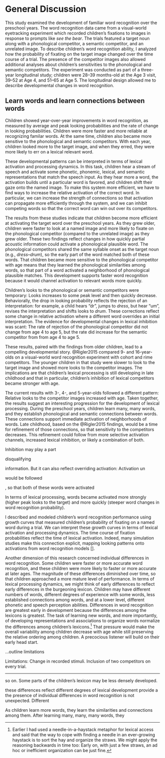 General Discussion
=======================================================================

This study examined the development of familiar word recognition over
the preschool years. The word recognition data came from a visual-world
eyetracking experiment which recorded children's fixations to images in
response to prompts like *see the bear*. The trials featured a target
noun along with a phonological competitor, a semantic competitor, and an
unrelated image. To describe children's word recognition ability, I
analyzed how the probability of fixating on the target image changed
over the time course of a trial. The presence of the competitor images
also allowed additional analyses about children's sensitivities to the
phonological and semantic competitors. The experiment was conducted as
part of a three-year longitudinal study; children were 28–39 months-old
at the Age 3 visit, 39–52 at Age 4, and 51–65 at Age 5. The longitudinal
design allowed me to describe developmental changes in word recognition.




Learn words and learn connections between words
-----------------------------------------------------------------------

Children showed year-over-year improvements in word recognition, as
measured by average and peak looking probabilities and the rate of
change in looking probabilities. Children were more faster and more
reliable at recognizing familar words. At the same time, children also
became more sensitive to the phonological and semantic competitors. With
each year, children looked more to the target image, and when they
erred, they were more likely to err on a lexical relevant word.

These developmental patterns can be interpreted in terms of lexical
activation and processing dynamics. In this task, children hear a
stream of speech and activate some phonetic, phonemic, lexical, and
semantic representations that match the speech input. As they hear more
a word, the activation builds until a particular word is favored, and
children shift their gaze onto the named image. To make this system more
efficient, we have to find ways to increase the relative activation of
the correct word. In particular, we can increase the strength of
connections so that activation can propagate more efficiently through
the system, and we can inhibit competing words so that the correct word
can win out over its competitors.

The results from these studies indicate that children become more
efficient at activating the target word over the preschool years. As
they grew older, children were faster to look at a named image and more
likely to fixate on the phonological competitor (compared to the
unrelated image) as they grew older. These two findings reflect changes
in how quickly partial acoustic information could activate a
phonological plausible word. The phonological competitors shared the
same syllable onset as the target noun (e.g., *dress*–*drum*), so the
early part of the word matched both of these words. That children became
more sensitive to the phonological competitor with age means that they
learned the phonological similarities among words, so that part of a
word activated a neighborhood of phonological plausible matches. This
development supports faster word recognition because it would
channel activation to relevant words more quickly.

Children's looks to the phonological or semantic competitors were
temporary: Looks increases to some peak level and then quickly decrease.
Behaviorally, the drop in looking probability reflects the rejection of
an interpretation: for example, a child hears "dr", jumps to *dress*,
but hear "um", revises the interpretation and shifts looks to *drum*.
These corrections reflect some change in relative activation where a
different word overrides an initial interpretation. The evidence for
developmental changes in lexical inhibition was scant: The rate of
rejection of the phonological competitor did not change from age 4 to
age 5, but the rate did increase for the semantic competitor from from
age 4 to age 5.

These results, paired with the findings from older children, lead to a
compelling developmental story. @Rigler2015 compared 9- and 16-year-olds
on a visual-world word recognition experiment with cohort and rime
competitors. The younger children in that study were slower to look to
the target image and showed more looks to the competitor images. The
implications are that children's lexical processing is still developing
in late childhood and that in particular, children's inhibition of
lexical competitors became stronger with age.

The current results with 3-, 4-, and 5-year-olds followed a different
pattern: Relative looks to the competitor images increased with age.
Taken together, the results suggest an interesting progression for the
development of lexical processing. During the preschool years, children
learn many, many words, and they establish phonological and semantic
connections between words. These connections support immediate
activation of neighborhoods of words. Late childhood, based on the
@Rigler2015 findings, would be a time for refinement of those
connections, so that sensitivity to the competitors decreases. This
refinement could follow from more selective activation channels,
increased lexical inhibition, or likely a combination of both.


Inhibition may play a part

disqualifying 

information. But it can also reflect overriding activation: Activation un



would be followed



, so that both of these words were activated


In terms of lexical processing,
words became activated more strongly (higher peak looks to the target)
and more quickly (steeper word changes in word recognition probability).


I described and modeled children's word recognition performance using
growth curves that measured children's probability of fixating on a
named word during a trial. We can interpret these growth curves in terms
of lexical activation and processing dynamics.  The time course of fixation probabilities reflect the time of lexical activation. Indeed, many simulation studies make this connection explicit, mapping looking patterns onto activations from word recognition models [].

<!-- We can interpret children's development in these terms as well. The rate at which children looked to the target increased each year, indicating that children activated the words more quickly. -->


<!-- From the perspective, higher -->
<!-- peaks at age 3 would indicate more developed lexical representations and -->
<!-- stronger activation of lexical items at this age.  -->




Another dimension of this research concerned individual differences in
word recognition. Some children were faster or more accurate word
recognition, and these children were more likely to faster or more
accurate at later ages. The magnitude of these differences diminished
over time, so that children approached a more mature level of
performance. In terms of lexical processing dynamics, we might think of
early differences to reflect early differences in the burgeoning
lexicon. Children may have different numbers of words, different degrees
of experience with some words, less established connections among words,
and at a lower level, different phonetic and speech perception
abilities. Differences in word recognition are greatest early in
development because the differences among the lexicons is greatest. The
task of learning new words, and more importantly, of developing
representations and associations to organize words normalize the differences
among children's lexicons.[^haystack] That pressure would make the
overall variability among children decrease with age while still
preserving the relative ordering among children. A precocious listener
will build on their early head start.


[^haystack]: Earlier I had used a needle-in-a-haystack metaphor for
lexical access and said that the way to cope with finding a needle in an
ever-growing haystack is to sort the hay and organize the straws. We
might apply the reasoning backwards in time too: Early on, with just a
few straws, an ad hoc or inefficient organization can be just fine.


...outline limitations

Limitations: Change in recorded stimuli. Inclusion of two competitors on
every trial.

*** 

so on. Some parts of the children's lexicon may be less densely developed.

these differences reflect different degrees of lexical development
provide a  the presence of individual differences in word recognition is not unexpected. Different


As children learn more words, they learn the similarities and connections among them. After learning many, many, many words, they




